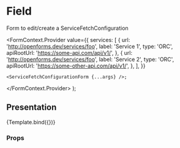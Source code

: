 

<Meta title="Form design/ServiceFetchConfigurationForm" component={ServiceFetchConfigurationForm} />

# Field

Form to edit/create a ServiceFetchConfiguration

  <FormContext.Provider
    value={{
      services: [
        {
          url: 'http://openforms.dev/services/foo',
          label: 'Service 1',
          type: 'ORC',
          apiRootUrl: 'https://some-api.com/api/v1/',
        },
        {
          url: 'http://openforms.dev/services/foo',
          label: 'Service 2',
          type: 'ORC',
          apiRootUrl: 'https://some-other-api.com/api/v1/',
        },
      ],
    }}
  >
    <ServiceFetchConfigurationForm {...args} />;
  </FormContext.Provider>
);

## Presentation

<Canvas>
  <Story
    name="Default"
    args={{
      data: {path: '/foo', httpMethod: 'POST'},
    }}
  >
    {Template.bind({})}
  </Story>
</Canvas>

### Props

<ArgsTable story="Default" />
